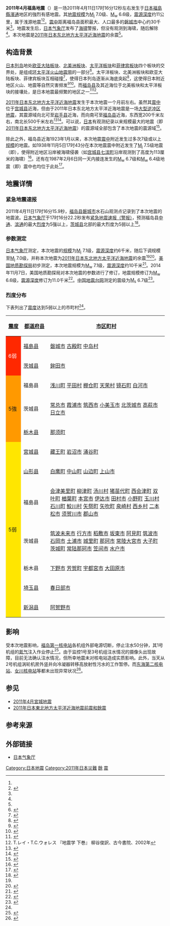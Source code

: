 {{不是|2011年日本东北地方太平洋近海地震}}

{{noteTA
|G1=Earthquake
}}
{{Pathnav|2011年日本東北地方太平洋近海地震|2011年日本東北地方太平洋近海地震前震和餘震}}
{{Infobox earthquake
|title              = 2011年4月福岛地震
|image              = April11 2011 Fukushima earthquake shake map.jpg
|imagecaption       = [[美國地質調查局|美國地質調查局]]（USGS）的報告
|map2               = {{Location map|Japan Fukushima
| lat_deg = 36
| lat_min = 56
| lat_sec = 42
| lat_dir = N
| lon_deg = 140
| lon_min = 40
| lon_sec = 18
| lon_dir = E
| label =
| label_size =
| position =
| background =
| mark = Bullseye1.svg
| marksize = 40
| width = 250
| float = center
| border =
| caption =
| alt =}}
|date               = 2011年4月11日
|time = 17:16:12 （[[UTC+9|UTC+9]]）
|duration           =
|magnitude          = [[日本气象厅地震规模|M<sub>j</sub>]] 7.0（JMA）<ref name=JMA /><br />[[矩震级|M<sub>w</sub>]] 6.6（USGS）<ref name=USGS>{{Cite web |url=https://earthquake.usgs.gov/earthquakes/eventpage/usp000hzq8#executive |title=M 6.6 - eastern Honshu, Japan |accessdate=2018-01-18 |publisher=[[美国地质勘探局|美国地质勘探局]] |language=en |archive-date=2019-04-25 |archive-url=https://web.archive.org/web/20190425133306/https://earthquake.usgs.gov/earthquakes/eventpage/usp000hzq8#executive |dead-url=no }}</ref>
|depth              = {{convert|6|km|mi|0|abbr=on}}（JMA）<br />{{convert|11|km|mi|0|abbr=on}}（USGS）<ref name=USGS />
|location = {{Coord|37.001|N|140.401|E|type:event_scale:50000000|display=inline,title}}（USGS）<ref name=USGS />
|type               = [[断层|正断层]]<ref name=journal>{{Cite journal |author1=石山达也 |author2=杉户信彦 |author3=越后智雄 |author4=佐藤比吕志 |title=对2011年4月11日福岛县浜通地震时产生的地表地震断层进行的挖掘调查(速报) |journal=《国际地震动态》 |year=2012 |issue=11 |pages=4-5 |accessdate=2018-01-18 |url=http://kns.cnki.net/KCMS/detail/detail.aspx?filename=gjzt201211001&dbname=CJFD&dbcode=CJFQ |archive-date=2018-01-18 |archive-url=https://web.archive.org/web/20180118182048/http://kns.cnki.net/KCMS/detail/detail.aspx?filename=gjzt201211001&dbname=CJFD&dbcode=CJFQ |dead-url=no }}</ref>
|countries affected = {{JPN}}
|damage             =
|intensity = 8(VIII)度（[[麥加利地震烈度|MM]]，USGS）<ref name=pager2>{{cite web|url=http://earthquake.usgs.gov/earthquakes/pager/events/us/c0002n9v/onepager.pdf|title=Pager Version 4 - M 6.6, Eastern Honshu, Japan|work=earthquake.usgs.gov|publisher=[[USGS|USGS]]|date=2011-04-11|accessdate=2011-04-22|archive-date=2012-10-16|archive-url=https://web.archive.org/web/20121016201343/http://earthquake.usgs.gov/earthquakes/pager/events/us/c0002n9v/onepager.pdf|dead-url=no}}</ref><br />{{震度色 (JMA)|6-}}（JMA）<ref name=JMA />
|PGA                = <!-- NN''[[Peak_ground_acceleration|g]]'' -->
|tsunami            = 发布[[海嘯警報_(日本)|海啸警报]]，但无观测值<ref name=tsunami>{{Cite web |url=http://www.data.jma.go.jp/svd/eqev/data/tsunamihyoka/20110411fukushimakenhamadori/index.html |title=平成23年４月11日（17時16分）の福島県浜通りの地震で発表した津波警報・注意報について |publisher=[[日本气象厅|日本气象厅]] |accessdate=2018-01-18 |language=ja |archive-date=2020-06-30 |archive-url=https://web.archive.org/web/20200630035225/http://www.data.jma.go.jp/svd/eqev/data/tsunamihyoka/20110411fukushimakenhamadori/index.html |dead-url=no }}</ref>
|landslide          =
|foreshocks         =
|aftershocks        =
|casualties = 4人死亡、10人受傷<ref name=deaths>{{cite web|url=http://www.telegraph.co.uk/news/worldnews/asia/japan/8445069/Japan-earthquake-three-killed-in-powerful-aftershock.html|title=Japan earthquake: three killed in powerful aftershock|publisher=[[The_Daily_Telegraph|The Telegraph]]|work=telegraph.co.uk|date=12 April 2011|accessdate=2011-05-15|archive-date=2011-04-26|archive-url=https://web.archive.org/web/20110426071000/http://www.telegraph.co.uk/news/worldnews/asia/japan/8445069/Japan-earthquake-three-killed-in-powerful-aftershock.html|dead-url=no}}</ref><ref name=injuries>{{ja icon}} {{cite web|url=http://www.fdma.go.jp/bn/data/%E7%A6%8F%E5%B3%B6%E7%9C%8C%E6%B5%9C%E9%80%9A%E3%82%8A%E3%82%92%E9%9C%87%E6%BA%90%E3%81%A8%E3%81%99%E3%82%8B%E5%9C%B0%E9%9C%87%EF%BC%88%E7%AC%AC11%E5%A0%B1%EF%BC%89.pdf|title=福島県浜通りを震源とする地震（第１１報）|publisher=Fire and Disaster Management Agency|date=2011-04-13|accessdate=2011-05-16|archive-url=https://web.archive.org/web/20110721015759/http://www.fdma.go.jp/bn/data/%E7%A6%8F%E5%B3%B6%E7%9C%8C%E6%B5%9C%E9%80%9A%E3%82%8A%E3%82%92%E9%9C%87%E6%BA%90%E3%81%A8%E3%81%99%E3%82%8B%E5%9C%B0%E9%9C%87%EF%BC%88%E7%AC%AC11%E5%A0%B1%EF%BC%89.pdf|archive-date=2011-07-21|dead-url=yes}}</ref>
}}
'''2011年4月福島地震'''（{{Jpn|f=h|hg=ふくしまけんはまどおりじしん|j=福島県浜通り地震|rm=fukushimaken hamadōri jishin}}）是一场2011年4月11日17时16分12秒左右发生于[[日本|日本]][[福島縣|福島縣]][[濱通|濱通]]地区的強烈有感地震。其[[地震规模|地震规模]]为[[日本气象厅地震规模|M<sub>j</sub>]] 7.0级、[[矩震级|M<sub>w</sub>]] 6.6级，[[震源深度|震源深度]]约11公里，属于浅源地震<ref name=USGS /><ref name=JMA>{{Cite web |url=http://www.data.jma.go.jp/svd/eqdb/data/shindo/Event.php?ID=179872 |title=震度データベース検索 （地震別検索結果） - 2011/04/11 17:16:12.0 - 福島県浜通り - Ｍ7.0 |language=ja |publisher=[[日本气象厅|日本气象厅]] |accessdate=2018-01-18 |archive-date=2019-01-23 |archive-url=https://web.archive.org/web/20190123045020/http://www.data.jma.go.jp/svd/eqdb/data/shindo/Event.php?ID=179872 |dead-url=yes }}</ref>。[[震中|震中]]距离福岛县面积最大、人口最多的[[磐城市|磐城市]]中心约30千米<ref name=TX />。地震发生后，[[日本气象厅|日本气象厅]]发布了[[海啸|海啸]]警报，但没有观测到海啸，随后解除<ref name=tsunami />。本次地震是[[2011年日本东北地方太平洋近海地震|2011年日本东北地方太平洋近海地震]]的余震<ref name=yz />。

== 构造背景 ==
[[日本列岛|日本列岛]]地处[[欧亚大陆板块|欧亚大陆板块]]、[[北美洲板块|北美洲板块]]、[[太平洋板块|太平洋板块]]和[[菲律宾板块|菲律宾板块]]四个板块的交界处，是组成[[环太平洋火山地震带|环太平洋火山地震带]]的一部分<ref>{{Cite web|url=http://www.data.jma.go.jp/svd/eqev/data/jishin/about_eq.html|title=地震発生のしくみ|publisher=気象庁|accessdate=2018-01-18|language=ja|archive-date=2014-07-13|archive-url=https://web.archive.org/web/20140713010136/http://www.data.jma.go.jp/svd/eqev/data/jishin/about_eq.html|dead-url=no}}</ref>。太平洋板块、北美洲板块和欧亚大陆板块、菲律宾板块互相碰撞<ref>{{Cite web|url=http://www.geol.sci.hiroshima-u.ac.jp/~envi/link/TohokuEarthquake.html|title=プレート収束帯の地震発生について|publisher=広島大学地球惑星システム学 片山郁夫|accessdate=2018-01-18|language=ja|deadurl=yes|archiveurl=https://www.webcitation.org/5xpb4eSK8?url=http://www.geol.sci.hiroshima-u.ac.jp/~envi/link/TohokuEarthquake.html|archivedate=2011-04-10}}</ref>，使得日本列岛逐渐从海底突起<ref>{{Cite web|url=http://www.s-yamaga.jp/nanimono/chikyu/nihon-01.htm|title=日本列島|publisher=われわれはどこから来て、どこへ行こうとしているのか そして、われわれは何者か －宇宙・地球・人類－|accessdate=2018-01-18|language=ja|archive-date=2012-02-20|archive-url=https://web.archive.org/web/20120220060719/http://www.s-yamaga.jp/nanimono/chikyu/nihon-01.htm|dead-url=no}}</ref>，这使得日本附近地区火山、地震等自然灾害频发<ref>{{Cite web|url=http://www.zenchiren.or.jp/tikei/index.htm|title=災害立国日本|publisher=全国地質調査業協会連合会|accessdate=2017-12-17|language=ja|archive-date=2011-11-09|archive-url=https://web.archive.org/web/20111109055314/http://www.zenchiren.or.jp/tikei/index.htm|dead-url=no}}</ref><ref>{{Cite web|url=http://www.eri.u-tokyo.ac.jp/KOHO/KOHO/backnumber/14/14-1.html|title=プレートテクトニクスと日本列島付近の地震|publisher=東京大学 地震研究所|language=ja|accessdate=2018-01-18|archive-date=2011-10-05|archive-url=https://web.archive.org/web/20111005042439/http://www.eri.u-tokyo.ac.jp/KOHO/KOHO/backnumber/14/14-1.html|dead-url=no}}</ref>。而[[福岛县|福岛县]]及其近海位于北美板块和太平洋板块的接壤处，是日本地震最频繁的地区之一<ref>{{Cite journal |url=http://www.gps.caltech.edu/uploads/File/People/kanamori/HKep81.pdf |author1=Lay T. |year=1981 |author2=Kanamori H. |title=An asperity model of great earthquake sequences |journal=''Earthquake Prediction - An International Review, AGU Geophys. Mono.'' |place=Washington, D.C. |pages=579-592 |accessdate=2018-01-18 |language=en |deadurl=yes |archiveurl=https://web.archive.org/web/20100723145802/http://www.gps.caltech.edu/uploads/File/People/kanamori/HKep81.pdf |archivedate=2010-07-23 }}</ref><ref name="Lay">T.レイ・T.C.ウォレス 『地震学 下巻』 柳谷俊訳、古今書院、2002年</ref>。

[[2011年日本东北地方太平洋近海地震|2011年日本东北地方太平洋近海地震]]发生于本次地震一个月前左右。虽然其[[震中|震中]]位于[[宫城县|宫城县]]近海，但由于2011年日本东北地方太平洋近海地震是一场[[大型逆冲区地震|大型逆冲区地震]]，其震源域向北可至[[岩手县|岩手县]]近海，而向南可至[[福岛县|福岛县]]近海，东西宽200千米左右，南北长500千米左右<ref name="hochi">{{cite news |title  = 国内最大M8.8、震度7で宮城壊滅…東日本大地震 |url  = http://hochi.yomiuri.co.jp/osaka/gossip/topics/news/20110312-OHO1T00125.htm |newspaper  = スポーツ報知 |date  = 2011-03-12 |accessdate  = 2011-03-13 |archiveurl  = https://web.archive.org/web/20110315082321/http://hochi.yomiuri.co.jp/osaka/gossip/topics/news/20110312-OHO1T00125.htm |archivedate  = 2011-03-15 |language  = ja |dead-url  = yes }}</ref><ref>{{Cite web |url=http://www.bousai.go.jp/kaigirep/hakusho/h24/bousai2012/html/honbun/1b_1h_1s_01_00.htm |title=東日本大震災の被害状況 |publisher=内閣府 |accessdate=2018-01-18 |language=ja |archive-date=2017-05-14 |archive-url=https://web.archive.org/web/20170514200829/http://www.bousai.go.jp/kaigirep/hakusho/h24/bousai2012/html/honbun/1b_1h_1s_01_00.htm |dead-url=no }}</ref>。可以说，[[日本|日本]]有观测纪录以来规模最大的地震（即[[2011年日本东北地方太平洋近海地震|2011年日本东北地方太平洋近海地震]]）的震源域全部包含了本次地震的震源域<ref name="Tsunami Height1">{{cite journal | doi=10.1142/S0578563412500015 | url=http://www.worldscientific.com/doi/pdf/10.1142/s0578563412500015 | title=Nationwide Post Event Survey and Analysis of the 2011 Tohoku Earthquake Tsunami | publisher=Coastal Engineering Journal | language=en | accessdate=2018-01-18 | journal= | archive-date=2021-11-07 | archive-url=https://web.archive.org/web/20211107051017/https://www.worldscientific.com/doi/pdf/10.1142/s0578563412500015 }}</ref>。

除此之外，福岛县近海1923年1月以来，本次地震[[震中|震中]]附近发生过多次7级或以上[[地震规模|规模]]的地震。如1938年11月5日17时43分在本次地震震中附近发生了[[日本气象厅地震规模|M<sub>j</sub>]] 7.5级地震（即{{link-ja|1938年福岛近海地震|福島県東方沖地震}}），使得附近地区沿岸被海啸侵袭（如[[宫城县|宫城县]][[七滨町|七滨町]]沿岸观测到了高度为113厘米的海啸）<ref>{{Cite web |url=http://www.jma.go.jp/jma/press/1711/09a/1710tohoku.pdf |title=平成29年10月の東北地方の主な地震活動 |publisher=気象庁 |accessdate=2018-01-18 |date=2017-11-09 |language=ja |archive-date=2017-12-17 |archive-url=https://web.archive.org/web/20171217080607/http://www.jma.go.jp/jma/press/1711/09a/1710tohoku.pdf |dead-url=no }}</ref>。还有在1987年2月6日同一天内接连发生的[[矩震级|M<sub>w</sub>]] 6.7级和[[矩震级|M<sub>w</sub>]] 6.4级地震（即{{link-ja|1987年福岛近海地震|福島県沖地震#1987年}}）震中也均位于此处<ref>{{Cite journal |author=许晏平 |title=日本福岛县近海年内可能发生7级地震 |accessdate=2018-01-18 |journal=《国际地震动态》 |year=1987 |issue=9 |pages=28 |language=zh-hans |url=http://kns.cnki.net/KCMS/detail/detail.aspx?filename=gjzt198709010&dbname=CJFD&dbcode=CJFQ |archive-date=2017-12-17 |archive-url=https://web.archive.org/web/20171217080041/http://kns.cnki.net/KCMS/detail/detail.aspx?filename=gjzt198709010&dbname=CJFD&dbcode=CJFQ |dead-url=no }}</ref>。

== 地震详情 ==
=== 紧急地震速报 ===
2011年4月11日17时16分15.9秒，[[福岛县|福岛县]][[磐城市|磐城市]]水石山观测点记录到了本次地震的地震波。[[日本气象厅|日本气象厅]]于17时16分22.2秒发布[[紧急地震速报|紧急地震速报（警报）]]，预测福岛县[[中通|中通]]、[[滨通|滨通]]的最大[[日本气象厅震度阶级|烈度]]为5强以上，[[茨城县|茨城县]]北部的最大烈度为5弱以上<ref>{{Cite web |url=http://www.jma.go.jp/jma/press/1104/11b/kaisetsu201104111820.pdf |language=ja |accessdate=2018-01-18 |date=2011-04-11 |publisher=[[日本气象厅|日本气象厅]] |title=「平成23年（2011年）東北地方太平洋沖地震」について（第35報） |archive-date=2013-01-20 |archive-url=https://web.archive.org/web/20130120023925/http://www.jma.go.jp/jma/press/1104/11b/kaisetsu201104111820.pdf |dead-url=no }}</ref>。

=== 参数测定 ===
[[日本气象厅|日本气象厅]]测定，本次地震的[[地震规模|规模]]为[[日本气象厅地震规模|M<sub>j</sub>]] 7.1级，[[震源深度|震源深度]]约6千米，随后下调规模至[[日本气象厅地震规模|M<sub>j</sub>]] 7.0级，并称本次地震为[[2011年日本东北地方太平洋近海地震|2011年日本东北地方太平洋近海地震]]的余震<ref name=JMA /><ref name=yz>{{Cite news |url=http://news.163.com/11/0411/19/71CP015J00014JB6.html |title=日本气象厅下调11日地震震级为7.0级 |language=zh-hans |publisher=网易新闻 |author=中国新闻网 |place=北京 |accessdate=2018-01-18 |date=2011-04-11 |archive-url=https://web.archive.org/web/20180118181839/http://news.163.com/11/0411/19/71CP015J00014JB6.html |archive-date=2018-01-18 |dead-url=yes }}</ref>。[[美国地质勘探局|美国地质勘探局]]初步测定，本次地震规模为[[矩震级|M<sub>w</sub>]] 7.1级，[[震源深度|震源深度]]约10千米<ref name=DETAILS>{{cite web|url=http://earthquake.usgs.gov/earthquakes/recenteqsww/Quakes/usc0002n9v.php|title=Magnitude 6.6 – Eastern Honshu, Japan|work=earthquake.usgs.gov|publisher=[[USGS|USGS]]|date=2011-04-11|accessdate=2011-04-22|deadurl=yes|archiveurl=https://web.archive.org/web/20110728014632/http://earthquake.usgs.gov/earthquakes/recenteqsww/Quakes/usc0002n9v.php|archivedate=2011-07-28}}</ref>。2014年11月7日，美国地质勘探局对本次地震的参数进行了修订，地震规模修订为[[矩震级|M<sub>w</sub>]] 6.6级，[[震源深度|震源深度]]修订为11.0千米<ref>{{Cite web |url=https://earthquake.usgs.gov/earthquakes/eventpage/usp000hzq8#origin |title=M 6.6 - eastern Honshu, Japan - Origin |language=en |publisher=[[美国地质勘探局|美国地质勘探局]] |accessdate=2018-01-18 |date=2014-11-07 |archive-date=2019-04-25 |archive-url=https://web.archive.org/web/20190425133306/https://earthquake.usgs.gov/earthquakes/eventpage/usp000hzq8#origin |dead-url=no }}</ref>。[[中国地震台网|中国地震台网]]测定的震级为[[面波震级|M<sub>s</sub>]] 6.7级<ref>{{Cite news |url=https://news.qq.com/a/20110411/001278.htm |title=日本东北部发生7.0级地震 福岛核电站一度断电 |accessdate=2018-01-18 |date=2011-04-11 |language=zh-hans |publisher=腾讯新闻 |author=中国广播网 |archive-date=2019-02-14 |archive-url=https://web.archive.org/web/20190214071652/https://news.qq.com/a/20110411/001278.htm |dead-url=no }}</ref>。

=== 烈度分布 ===
下表列出了[[日本氣象廳震度等級|震度]]达到5弱以上的市町村<ref name=JMA />。
{| class="wikitable"
|-
! style="width:2em" | [[日本气象厅震度阶级|震度]]
! style="width:4.3em" | [[都道府县|都道府县]]
! [[市区町村|市区町村]]
|-
! style= "background-color: #FF2800; color: white;" rowspan="2" | 6弱
| [[福島县|福島县]]
| [[磐城市|磐城市]] [[古殿町|古殿町]] [[中岛村|中岛村]]
|-
| [[茨城县|茨城县]]
| [[鉾田市|鉾田市]]
|-
! style= "background-color: #FF9900;" rowspan="3" | 5強
| 福島县
| [[浅川町|浅川町]] [[平田村|平田村]] [[棚仓町|棚仓町]] [[天荣村|天荣村]] [[镜石町|镜石町]] [[白河市|白河市]]
|-
| 茨城县
| [[常总市|常总市]] [[霞浦市|霞浦市]] [[筑西市|筑西市]] [[小美玉市|小美玉市]] [[北茨城市|北茨城市]] [[高萩市|高萩市]] [[日立市|日立市]]
|-
| [[栃木县|栃木县]]
| [[那须町|那须町]]
|-
! style= "background-color: #FFE600;" rowspan="7" | 5弱
| [[宮城县|宮城县]]
| [[藏王町|藏王町]] [[岩沼市|岩沼市]] [[涌谷町|涌谷町]]
|-
| [[山形县|山形县]]
| [[白鹰町|白鹰町]] [[中山町|中山町]] [[山边町|山边町]] [[上山市|上山市]]
|-
| 福島县
| [[会津美里町|会津美里町]] [[柳津町|柳津町]] [[汤川村|汤川村]] [[猪苗代町|猪苗代町]] [[西会津町|西会津町]] [[双叶町|双叶町]] [[楢葉町|楢葉町]] [[本宮市|本宮市]] [[伊達市_(福島縣)|伊达市]] [[田村市|田村市]] [[小野町|小野町]] [[玉川村|玉川村]] [[石川町|石川町]] [[鮫川村|鮫川村]] [[矢祭町|矢祭町]] [[矢吹町|矢吹町]] [[泉崎村|泉崎村]] [[西乡村|西乡村]] [[二本松市|二本松市]] [[须贺川市|须贺川市]] [[郡山市|郡山市]]
|-
| 茨城县
| [[筑波未来市|筑波未来市]] [[行方市|行方市]] [[稻敷市|稻敷市]] [[坂東市|坂東市]] [[阿見町|阿見町]] [[筑波市|筑波市]] [[石岡市|石岡市]] [[土浦市|土浦市]] [[城里町|城里町]] [[那珂市|那珂市]] [[常陸大宮市|常陸大宮市]] [[大子町|大子町]] [[茨城町|茨城町]] [[常陆那珂市|常陆那珂市]] [[笠间市|笠间市]] [[水户市|水户市]]
|-
| 栃木县
| [[下野市|下野市]] [[芳贺町|芳贺町]] [[宇都宮市|宇都宮市]] [[大田原市|大田原市]]
|-
| [[埼玉县|埼玉县]]
| [[春日部市|春日部市]]
|-
| [[新潟县|新潟县]]
| [[阿贺野市|阿贺野市]]
|}

== 影响 ==
受本次地震影响，[[福岛第一核电站|福岛第一核电站]]各机组外部电源切断，停止注水50分钟，其1号机组的[[氮气|氮气]]注入作业停止<ref name=rmw>{{Cite news |url=http://world.people.com.cn/GB/1029/42354/14362966.html |title=日本灾区4月11日再次发生七级地震 |publisher=人民网 |accessdate=2018-01-18 |date=2011-04-12 |language=zh-hans |archive-date=2018-01-18 |archive-url=https://web.archive.org/web/20180118181727/http://world.people.com.cn/GB/1029/42354/14362966.html |dead-url=yes }}</ref>。由于监控1号至3号机组注水情况的摄像头出现故障，目前无法确认注水情况，但所幸地震未对核电站造成实质影响。此外，当天从2号机组涡轮机房外竖井向冷凝器转移高放射性污水的工作暂停。而[[东海第二核电站|东海第二核电站]]、[[女川核电站|女川核电站]]等都未出现异常状况<ref name=TX>{{Cite news |url=https://news.qq.com/a/20110411/001282.htm |language=zh-hans |publisher=腾讯新闻 |accessdate=2018-01-18 |date=2011-04-11 |author=新华网 |title=日本东北部地震未对福岛核电站造成实质影响 |archive-date=2018-01-18 |archive-url=https://web.archive.org/web/20180118182247/https://news.qq.com/a/20110411/001282.htm |dead-url=no }}</ref>。

== 参见 ==
* [[2011年4月宮城地震|2011年4月宮城地震]]
* [[2011年日本東北地方太平洋近海地震前震和餘震|2011年日本東北地方太平洋近海地震前震和餘震]]

== 参考来源 ==
{{reflist|2}}

== 外部链接 ==
* [http://www.jma.go.jp/jma/index.html 日本气象厅]{{Wayback|url=http://www.jma.go.jp/jma/index.html |date=20110320125420 }}
{{2011年地震}}
{{2011年日本東北地方太平洋近海地震}}
{{日本地震}}
{{portal bar|日本|災害|地球科學}}
[[Category:日本地震|Category:日本地震]]
[[Category:2011年日本災難|Category:2011年日本災難]]
[[Category:2011年日本東北地方太平洋近海地震|餘]]
[[Category:福島縣歷史|震]]